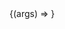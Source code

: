 
<Meta title="Components/Content/TimeRemaining" component={TimeRemaining} />

<Canvas>
  <Story 
    name="Basic example"
    args={{
      dueTime: null,
    }}
   >
    {(args) => <TimeRemaining {...args} />}
  </Story>
</Canvas>

<ArgsTable of={TimeRemaining} story="Basic example" />

<TimeRemaining></TimeRemaining>